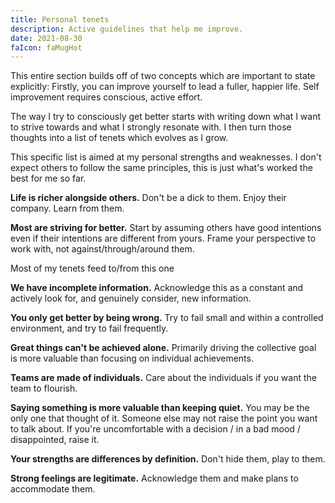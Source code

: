 ```yaml
---
title: Personal tenets
description: Active guidelines that help me improve.
date: 2021-08-30
faIcon: faMugHot
---
```



This entire section builds off of two concepts which are important to state explicitly: Firstly,
you can improve yourself to lead a fuller, happier life. Self improvement requires
conscious, active effort.

The way I try to consciously get better starts with writing down what I want to strive towards and what I strongly resonate with. I then turn those thoughts into a list of tenets which evolves as I grow.

<span className="text-sm quicksand">
  This specific list is aimed at my personal strengths and weaknesses. I don't
  expect others to follow the same principles, this is just what's worked the
  best for me so far.
</span>

<div className="mb-8"></div>

<Card heading="People over _">

**Life is richer alongside others.** Don't be a dick to them. Enjoy their company. Learn from them.

**Most are striving for better.** Start by assuming others
have good intentions even if their intentions are different from yours. Frame your
perspective to work with, not against/through/around them.

<span className="text-sm">Most of my tenets feed to/from this one</span>

</Card>

<Card heading="Learning over correctness">

**We have incomplete information.** Acknowledge this as a constant and actively look
for, and genuinely consider, new information.

**You only get better by being wrong.** Try to fail small and within a controlled environment, and try to fail frequently.

</Card>

<Card heading="Team progress over individual ambition">

**Great things can't be achieved alone.** Primarily driving the collective goal is more valuable than focusing on individual achievements.

**Teams are made of individuals.** Care about the individuals if you want the team to flourish.

</Card>

<Card heading="Authenticity over consensus">

**Saying something is more valuable than keeping quiet.** You may be the only one that
thought of it. Someone else may not raise the point you want to talk about. If you're
uncomfortable with a decision / in a bad mood / disappointed, raise it.

**Your strengths are differences by definition.** Don't hide them, play to them.

**Strong feelings are legitimate.** Acknowledge them and make plans to accommodate them.

</Card>
